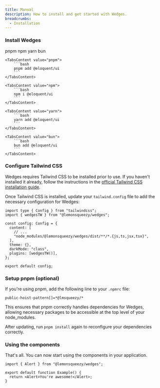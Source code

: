 ```yaml
---
title: Manual
description: How to install and get started with Wedges.
breadcrumbs:
  - Installation
---
```


<Steps>

### Install Wedges

<Tabs variant='underlined' defaultValue='pnpm'>
    <TabsList>
        <TabsTrigger value="pnpm">pnpm</TabsTrigger>
        <TabsTrigger value="npm">npm</TabsTrigger>
        <TabsTrigger value="yarn">yarn</TabsTrigger>
        <TabsTrigger value="bun">bun</TabsTrigger>
    </TabsList>

    <TabsContent value="pnpm">
        ```bash
        pnpm add @eloquent/ui
        ```
    </TabsContent>

    <TabsContent value="npm">
        ```bash
        npm i @eloquent/ui
        ```
    </TabsContent>

    <TabsContent value="yarn">
        ```bash
        yarn add @eloquent/ui
        ```
    </TabsContent>

    <TabsContent value="bun">
        ```bash
        bun add @eloquent/ui
        ```
    </TabsContent>
</Tabs>

### Configure Tailwind CSS

Wedges requires Tailwind CSS to be installed prior to use. If you haven't installed it already, follow the instructions in the <a href="https://tailwindcss.com/docs/installation/" target="_blank" rel='nofollow noreferrer'>official Tailwind CSS installation guide</a>.

Once Tailwind CSS is installed, update your `tailwind.config` file to add the necessary configuration for Wedges:

```tsx {2,7,10,11} title="tailwind.config.ts" showLineNumbers
import type { Config } from "tailwindcss";
import { wedgesTW } from "@lemonsqueezy/wedges";

const config: Config = {
  content: [
    // ...
    "node_modules/@lemonsqueezy/wedges/dist/**/*.{js,ts,jsx,tsx}",
  ],
  theme: {},
  darkMode: "class",
  plugins: [wedgesTW()],
};

export default config;
```

### Setup pnpm (optional)

If you're using pnpm, add the following line to your `.npmrc` file:

```
public-hoist-pattern[]=*@lmsqueezy/*
```

This ensures that pnpm correctly handles dependencies for Wedges, allowing necessary packages to be accessible at the top level of your node_modules.

After updating, run `pnpm install` again to reconfigure your dependencies correctly.

### Using the components

That's all. You can now start using the components in your application.

```tsx {1,4}
import { Alert } from "@lemonsqueezy/wedges";

export default function Example() {
  return <Alert>You're awesome!</Alert>;
}
```

</Steps>
